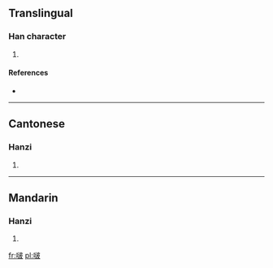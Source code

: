 ==Translingual==

===Han character===
{{Han char|rn=30|rad=口|as=08|sn=11|four=6404<sub>7</sub>|canj=口水木水 (REDE)}}

# {{defn|Han|sort=口08}}

====References====
* {{Han ref|kx=0196.261|hdz=10646.030|uh=5575|ud=21877|bh=D471|bd=54385}}

----

==Cantonese==

===Hanzi===
{{yue-hanzi|jyut=|y=bo1}}

# {{defn|Cantonese|sort=口08}}

----

==Mandarin==

===Hanzi===
{{cmn-hanzi|pin=[[bo]] ([[bo5]]), [[láng]] ([[lang2]])|wg=po<sup>5</sup>, lang<sup>2</sup>}}

# {{defn|Mandarin|sort=口08}}

[[fr:啵]]
[[pl:啵]]